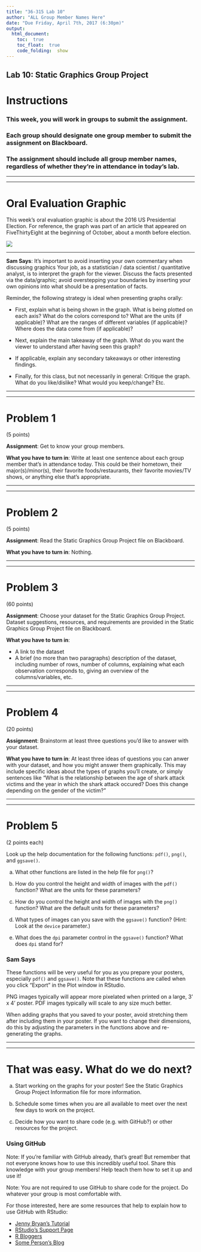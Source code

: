 ```yaml
---
title: "36-315 Lab 10"
author: "ALL Group Member Names Here"
date: "Due Friday, April 7th, 2017 (6:30pm)"
output: 
  html_document:
    toc:  true
    toc_float:  true
    code_folding:  show
---
```



##  Lab 10:  Static Graphics Group Project


#  Instructions

###  This week, you will work in groups to submit the assignment.  

###  Each group should designate one group member to submit the assignment on Blackboard.  

###  The assignment should include all group member names, regardless of whether they're in attendance in today's lab.


***
***


#  Oral Evaluation Graphic

This week's oral evaluation graphic is about the 2016 US Presidential Election.  For reference, the graph was part of an article that appeared on FiveThirtyEight at the beginning of October, about a month before election.

<div style="width:600px">
![](https://espnfivethirtyeight.files.wordpress.com/2016/10/silver-election-update-1004-1.png)
</div>
***

**Sam Says**:  It's important to avoid inserting your own commentary when discussing graphics  Your job, as a statistician / data scientist / quantitative analyst, is to interpret the graph for the viewer.  Discuss the facts presented via the data/graphic; avoid overstepping your boundaries by inserting your own opinions into what should be a presentation of facts.

Reminder, the following strategy is ideal when presenting graphs orally:

+  First, explain what is being shown in the graph.  What is being plotted on each axis?  What do the colors correspond to?  What are the units (if applicable)?  What are the ranges of different variables (if applicable)?  Where does the data come from (if applicable)?

+  Next, explain the main takeaway of the graph.  What do you want the viewer to understand after having seen this graph?

+  If applicable, explain any secondary takeaways or other interesting findings.

+  Finally, for this class, but not necessarily in general:  Critique the graph.  What do you like/dislike?  What would you keep/change?  Etc.


***
***



#  Problem 1

(5 points)

**Assignment**:  Get to know your group members.

**What you have to turn in**:  Write at least one sentence about each group member that's in attendance today.  This could be their hometown, their major(s)/minor(s), their favorite foods/restaurants, their favorite movies/TV shows, or anything else that's appropriate.



***
***



#  Problem 2

(5 points)

**Assignment**:  Read the Static Graphics Group Project file on Blackboard.

**What you have to turn in**:  Nothing.

***
***


#  Problem 3

(60 points)

**Assignment**:  Choose your dataset for the Static Graphics Group Project.  Dataset suggestions, resources, and requirements are provided in the Static Graphics Group Project file on Blackboard.

**What you have to turn in**:  

+  A link to the dataset
+  A brief (no more than two paragraphs) description of the dataset, including number of rows, number of columns, explaining what each observation corresponds to, giving an overview of the columns/variables, etc.


***
***



#  Problem 4

(20 points)

**Assignment**:  Brainstorm at least three questions you'd like to answer with your dataset.

**What you have to turn in**:  At least three ideas of questions you can anwer with your dataset, and how you might answer them graphically.  This may include specific ideas about the types of graphs you'll create, or simply sentences like "What is the relationship between the age of shark attack victims and the year in which the shark attack occured?  Does this change depending on the gender of the victim?"



***
***


#  Problem 5

(2 points each)

Look up the help documentation for the following functions:  `pdf()`, `png()`, and `ggsave()`.

(a)  What other functions are listed in the help file for `png()`?

(b)  How do you control the height and width of images with the `pdf()` function?  What are the units for these parameters?

(c)  How do you control the height and width of images with the `png()` function?  What are the default units for these parameters?

(d)  What types of images can you save with the `ggsave()` function?  (Hint:  Look at the `device` parameter.)

(e)  What does the `dpi` parameter control in the `ggsave()` function?  What does `dpi` stand for?


###  Sam Says

These functions will be very useful for you as you prepare your posters, especially `pdf()` and `ggsave()`.  Note that these functions are called when you click "Export" in the Plot window in RStudio.

PNG images typically will appear more pixelated when printed on a large, 3' x 4' poster.  PDF images typically will scale to any size much better.

When adding graphs that you saved to your poster, avoid stretching them after including them in your poster.  If you want to change their dimensions, do this by adjusting the parameters in the functions above and re-generating the graphs.

***
***



#  That was easy.  What do we do next?

(a)  Start working on the graphs for your poster!  See the Static Graphics Group Project Information file for more information.

(b)  Schedule some times when you are all available to meet over the next few days to work on the project.

(c)  Decide how you want to share code (e.g. with GitHub?) or other resources for the project.  


###  Using GitHub

Note:  If you're familiar with GitHub already, that's great!  But remember that not everyone knows how to use this incredibly useful tool.  Share this knowledge with your group members!  Help teach them how to set it up and use it!

Note:  You are not required to use GitHub to share code for the project.  Do whatever your group is most comfortable with.

For those interested, here are some resources that help to explain how to use GitHub with RStudio:

+  [Jenny Bryan's Tutorial](https://jennybc.github.io/2014-05-12-ubc/ubc-r/session03_git.html)
+  [RStudio's Support Page](https://support.rstudio.com/hc/en-us/articles/200532077-Version-Control-with-Git-and-SVN)
+  [R Bloggers](https://www.r-bloggers.com/rstudio-and-github/)
+  [Some Person's Blog](http://www.molecularecologist.com/2013/11/using-github-with-r-and-rstudio/)


